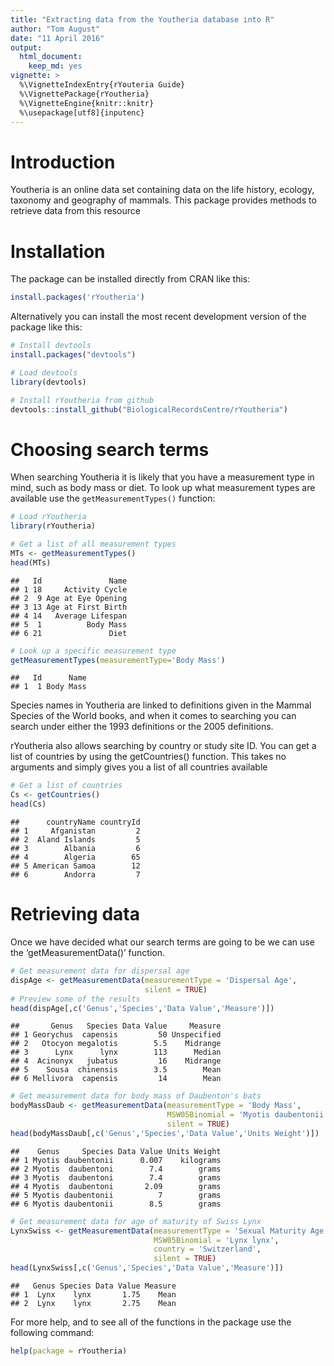 ```yaml
---
title: "Extracting data from the Youtheria database into R"
author: "Tom August"
date: "11 April 2016"
output: 
  html_document: 
    keep_md: yes
vignette: >
  %\VignetteIndexEntry{rYouteria Guide}
  %\VignettePackage{rYoutheria}
  %\VignetteEngine{knitr::knitr}
  %\usepackage[utf8]{inputenc}
---
```


# Introduction
Youtheria is an online data set containing data on the life history, ecology, taxonomy and geography of mammals. This package provides methods to retrieve data from this resource

# Installation
The package can be installed directly from CRAN like this:


```r
install.packages('rYoutheria')
```

Alternatively you can install the most recent development version of the package like this:


```r
# Install devtools
install.packages("devtools")

# Load devtools
library(devtools)

# Install rYoutheria from github
devtools::install_github("BiologicalRecordsCentre/rYoutheria")
```

# Choosing search terms
When searching Youtheria it is likely that you have a measurement type in mind, such as body mass or diet. To look up what measurement types are available use the `getMeasurementTypes()` function:


```r
# Load rYoutheria
library(rYoutheria)

# Get a list of all measurement types
MTs <- getMeasurementTypes()
head(MTs)
```

```
##   Id               Name
## 1 18     Activity Cycle
## 2  9 Age at Eye Opening
## 3 13 Age at First Birth
## 4 14   Average Lifespan
## 5  1          Body Mass
## 6 21               Diet
```

```r
# Look up a specific measurement type
getMeasurementTypes(measurementType='Body Mass')
```

```
##   Id      Name
## 1  1 Body Mass
```

Species names in Youtheria are linked to definitions given in the Mammal Species of the World books, and when it comes to searching you can search under either the 1993 definitions or the 2005 definitions.

rYoutheria also allows searching by country or study site ID. You can get a list of countries by using the getCountries() function. This takes no arguments and simply gives you a list of all countries available


```r
# Get a list of countries
Cs <- getCountries()
head(Cs)
```

```
##      countryName countryId
## 1     Afganistan         2
## 2  Aland Islands         5
## 3        Albania         6
## 4        Algeria        65
## 5 American Samoa        12
## 6        Andorra         7
```

# Retrieving data
Once we have decided what our search terms are going to be we can use the 'getMeasurementData()' function.


```r
# Get measurement data for dispersal age
dispAge <- getMeasurementData(measurementType = 'Dispersal Age',
                              silent = TRUE)
# Preview some of the results
head(dispAge[,c('Genus','Species','Data Value','Measure')])
```

```
##       Genus   Species Data Value     Measure
## 1 Georychus  capensis         50 Unspecified
## 2   Otocyon megalotis        5.5    Midrange
## 3      Lynx      lynx        113      Median
## 4  Acinonyx   jubatus         16    Midrange
## 5    Sousa  chinensis        3.5        Mean
## 6 Mellivora  capensis         14        Mean
```

```r
# Get measurement data for body mass of Daubenton's bats
bodyMassDaub <- getMeasurementData(measurementType = 'Body Mass',
                                   MSW05Binomial = 'Myotis daubentonii',
                                   silent = TRUE)
head(bodyMassDaub[,c('Genus','Species','Data Value','Units Weight')])
```

```
##    Genus     Species Data Value Units Weight
## 1 Myotis daubentonii      0.007    kilograms
## 2 Myotis  daubentoni        7.4        grams
## 3 Myotis  daubentoni        7.4        grams
## 4 Myotis  daubentoni       2.09        grams
## 5 Myotis daubentonii          7        grams
## 6 Myotis daubentonii        8.5        grams
```

```r
# Get measurement data for age of maturity of Swiss Lynx
LynxSwiss <- getMeasurementData(measurementType = 'Sexual Maturity Age',
                                MSW05Binomial = 'Lynx lynx',
                                country = 'Switzerland',
                                silent = TRUE)
head(LynxSwiss[,c('Genus','Species','Data Value','Measure')])                              
```

```
##   Genus Species Data Value Measure
## 1  Lynx    lynx       1.75    Mean
## 2  Lynx    lynx       2.75    Mean
```

For more help, and to see all of the functions in the package use the following command:


```r
help(package = rYoutheria)
```

